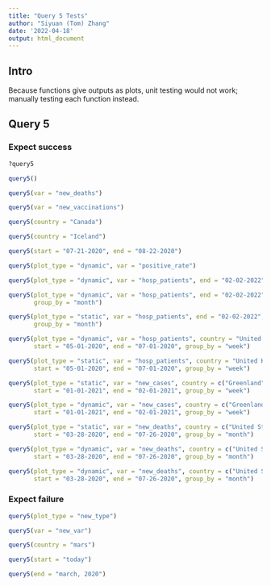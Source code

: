 ```yaml
---
title: "Query 5 Tests"
author: "Siyuan (Tom) Zhang"
date: '2022-04-18'
output: html_document
---
```


## Intro

Because functions give outputs as plots, unit testing would not work; manually testing each function instead.

## Query 5

### Expect success

```r
?query5
```

```r
query5()
```

```r
query5(var = "new_deaths")
```

```r
query5(var = "new_vaccinations")
```

```r
query5(country = "Canada")
```

```r
query5(country = "Iceland")
```

```r
query5(start = "07-21-2020", end = "08-22-2020")
```

```r
query5(plot_type = "dynamic", var = "positive_rate")
```

```r
query5(plot_type = "dynamic", var = "hosp_patients", end = "02-02-2022", country = "United Kingdom")
```

```r
query5(plot_type = "dynamic", var = "hosp_patients", end = "02-02-2022", country = "United Kingdom",
       group_by = "month")
```

```r
query5(plot_type = "static", var = "hosp_patients", end = "02-02-2022", country = "United Kingdom",
       group_by = "month")
```

```r
query5(plot_type = "dynamic", var = "hosp_patients", country = "United Kingdom",
       start = "05-01-2020", end = "07-01-2020", group_by = "week")
```

```r
query5(plot_type = "static", var = "hosp_patients", country = "United Kingdom",
       start = "05-01-2020", end = "07-01-2020", group_by = "week")
```

```r
query5(plot_type = "static", var = "new_cases", country = c("Greenland", "Iceland", "Switzerland"),
       start = "01-01-2021", end = "02-01-2021", group_by = "week")
```

```r
query5(plot_type = "dynamic", var = "new_cases", country = c("Greenland", "Iceland", "Switzerland"),
       start = "01-01-2021", end = "02-01-2021", group_by = "week")
```

```r
query5(plot_type = "static", var = "new_deaths", country = c("United States", "Canada"),
       start = "03-28-2020", end = "07-26-2020", group_by = "month")
```

```r
query5(plot_type = "dynamic", var = "new_deaths", country = c("United States", "Canada", "China"),
       start = "03-28-2020", end = "07-26-2020", group_by = "month")
```

```r
query5(plot_type = "dynamic", var = "new_deaths", country = c("United States", "Canada", "China"),
       start = "03-28-2020", end = "07-26-2020", group_by = "month")
```





### Expect failure

```r
query5(plot_type = "new_type")
```

```r
query5(var = "new_var")
```

```r
query5(country = "mars")
```

```r
query5(start = "today")
```

```r
query5(end = "march, 2020")
```
